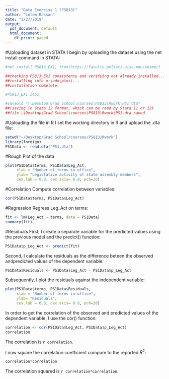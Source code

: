 ```yaml
---
title: "Data Exercise 1 (PS813)"
author: "Lotem Bassan"
date: "1/27/2019"
output:
  pdf_document: default
  html_document:
    df_print: paged
---
```


<!-- Typically, we start with a chunk that loads packages (and installs any that are needed) and sets any defaults (e.g. fig.height). 
As written, this script will only run on a machine that already has several packages installed, which is fine for homework, but not it is not portable.
--> 

#Uploading dataset in STATA
I begin by uploading the dataset using the net install command in STATA:
<!-- I could not run this because the data file was not added to this folder.--> 

```r
#net install PS813_EX1, from(https://faculty.polisci.wisc.edu/weimer)

##checking PS813_EX1 consistency and verifying not already installed...
##installing into u:\ado\plus\...
##installation complete.

#PS813_EX1 3451

#saveold "\\Desktop\Grad School\courses\PS813\Rwork\PS1.dta"
##(saving in Stata 12 format, which can be read by Stata 11 or 12)
##file \\Desktop\Grad School\courses\PS813\Rwork\PS1.dta saved
```
<!-- Making an R chunk and then using comments is a fine hack, but a chunk with no engine ```{} is simpler and prittier.-->

#Uploading the file in R
I set the working directory in R and upload the .dta file:
```r
setwd("~/Desktop/Grad School/courses/PS813/Rwork")
library(foreign)
PS1Data <- read.dta("PS1.dta")
```
<!-- I'm glad you have a project folder for 813. 
If you are using it as an R Studio project, switching (File->Open Project) to PS813 will automatically change your working directory. 
Then your file paths can just be "Rwork/PS1.dta"--More importantly, no one else has your same file paths. 
That is why we want to kill the habbit of using setwd(). When I see setwd() in replication files, I know I am in for hours of pain. Everything should be written from the perspective of your project folder, so that anyone with that folder can run all of the files in it.
The here() function makes paths work. For example, let's say this script is saved in /Rwork but your data are in /data as they should be. here("data/PS1.dta") will always work.-->


#Rough Plot of the data
```r
plot(PS1Data$terms, PS1Data$Leg_Act, 
     xlab = "Number of terms in office", 
     ylab= "Legislative activity of state assembly members", 
     cex.lab = 0.8, cex.axis= 0.8, pch=20)
```
<!-- This works, but ggplot is so much more versitile. Little stuff like this can be an chance to practice.
ggplot(PS1Data) + 
aes(x = terms, y = Leg_Act) + 
geom_point() +
labs(x = "Number of terms in office", 
     y = "Legislative activity of state assembly members")
 -->

#Correlation
Compute correlation between variables:
```r
cor(PS1Data$terms, PS1Data$Leg_Act)
```

#Regression
Regress Leg_Act on terms:
```r
fit <- lm(Leg_Act ~ terms, data = PS1Data)
summary(fit)
```



#Residuals
First, I create a separate variable for the predicted values using the previous model and the predict() function:
```r
PS1Data$p_Leg_Act <- predict(fit)
```
<!-- Nicely done keeping it tidy in the data frame. :) -->

Second, I calculate the residuals as the difference beteen the observed andpredicted values of the dependent variable:
```r
PS1Data$Residuals <- PS1Data$Leg_Act - PS1Data$p_Leg_Act
```

Subsequently, I plot the residuals against the independent variable:
```r
plot(PS1Data$terms, PS1Data$Residuals, 
     xlab = "Number of terms in office", 
     ylab= "Residuals", 
     cex.lab = 0.8, cex.axis= 0.8, pch=20)
```
<!-- The name of a chunk is the name of the figures it produces. 
You could name this {r residuals, fig.height = 3} -->

In order to get the correlation of the observed and predicted values of the dependent variable, I use the cor() function:
```r
correlation <- cor(PS1Data$Leg_Act, PS1Data$p_Leg_Act)
correlation
```
The correlation is `r correlation`.

I now square the correlation coefficient compare to the reported $R^2$:
```r
correlation*correlation
```
<!-- No need for a chunk! -->
The correlation squared is `r correlation*correlation`.
